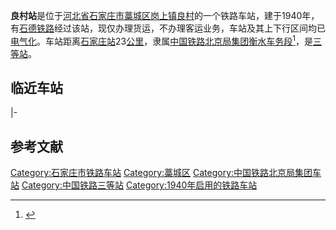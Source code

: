 {{noteTA
|1=zh-cn:始发车次; zh-hk:列車班次;
|2=zh-cn:车次; zh-hk:班次;
}}
{{Infobox China railway station
| 车站名称 = 良村站
| 图片 = Liangcun Railway Station (20160615131239).jpg
| 图片介绍 = 良村站与[[石济客运专线|石济客运专线]]工地
| 其他名称 = 
| 车站名称拼音 = Liangcun Zhan
| 英文名称 = Liangcun Railway Station
| 车站代码 = 26117<ref>{{cite book|title=中华人民共和国铁路车站代码（GB/T 10302-2010）|publisher=中国标准出版社|year=2010|isbn=155066140495|ignore-isbn-error=true|pages=21}}</ref><ref>{{Cite web|title=良村 - 车站 - 客运运价里程表 - 余票 - 铁路余票正晚点查询|url=http://yupiao.info/klb/station/良村|accessdate=2021-03-30|work=yupiao.info}}</ref>
| 电报码 = LNP<ref>{{cite book|author=铁道部电子计算技术中心, 铁道部运输局|title=铁路车站站名代码表：TMIS使用|publisher=中国铁道出版社|location=北京|year=1998|isbn=9787113030995|pages=49}}</ref>
| 拼音码 = LCU
| 车站类型 = 货运站
| 始建时间 = 
| 开通运营 = 1940年
| 车站位置 = [[中华人民共和国|中华人民共和国]][[河北省|河北省]][[石家庄市|石家庄市]][[藁城区|藁城区]][[岗上镇|岗上镇]][[良村|良村]]
| 坐标 = {{Coord|38|2|27|N|114|40|18|E|format=dms|display=inline,title|type:railwaystation_region:CN}}
| 归属 = [[中国铁路北京局集团|中国铁路北京局集团]][[衡水车务段|衡水车务段]]
| 使用状态 = 使用中
| 线路 = [[石德铁路|石德铁路]]
| 车站等级 = [[三等站_(中鐵)|三等站]]
| 月台数目 = 2
| 侧式站台 = 1
| 岛式站台 = 1
| 站台面 = 3
| 股道数目 = 8
| 正线 = 2
| 到发线 = 3
| 其它线 = 4
| 网站 = 
| 站线配置图 = {{良村站RDT}}
| name = 
| address = 
}}
'''良村站'''是位于[[河北省|河北省]][[石家庄市|石家庄市]][[藁城区|藁城区]][[岗上镇|岗上镇]][[良村|良村]]的一个铁路车站，建于1940年，有[[石德铁路|石德铁路]]经过该站，现仅办理货运，不办理客运业务，车站及其上下行区间均已[[电气化|电气化]]。车站距离[[石家庄站|石家庄站]]23[[公里|公里]]，隶属[[中国铁路北京局集团|中国铁路北京局集团]][[衡水车务段|衡水车务段]]<ref>{{cite news|author=王萌|coauthors=张海生|url=http://hebei.hebnews.cn/2014-08/12/content_4099340.htm|title=衡水车务段管内又增10个货运作业站|publisher=河北新闻网|date=2014-08-12|accessdate=2016-09-29}}</ref>，是[[三等站_(中铁)|三等站]]。

==临近车站==
{{start rail box|[[File:China_Railways.svg|16px]] [[中華人民共和國鐵路運輸|中国铁路]]}}
{{s-inop|[[藁城站|藁城站]]|{{站|德州}}方向}}
{{s-line|[[石德铁路|石德铁路]]<br />良村站}}
{{s-inop|[[石家庄工业站|石工站]]<br><s>''[[土贤庄站|土贤庄站]]''</s>(已撤销)|{{站|石家庄}}/{{站|石家庄北}}方向}}
|-
{{terminus}}
{{s-line|石家庄东联络线<br />良村站}}
{{s-inop|[[石家庄东站|石家庄东站]]|{{站|石家庄}}方向}}
{{end box}}

== 参考文献 ==
{{Reflist|colwidth=30em}}

{{石德铁路}}

[[Category:石家庄市铁路车站|Category:石家庄市铁路车站]]
[[Category:藁城区|Category:藁城区]]
[[Category:中国铁路北京局集团车站|Category:中国铁路北京局集团车站]]
[[Category:中国铁路三等站|Category:中国铁路三等站]]
[[Category:1940年启用的铁路车站|Category:1940年启用的铁路车站]]